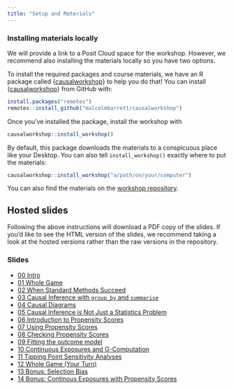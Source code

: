 ```yaml
---
title: "Setup and Materials"
---
```


### Installing materials locally

We will provide a link to a Posit Cloud space for the workshop. However, we recommend also installing the materials locally so you have two options.

To install the required packages and course materials, we have an R package called {[causalworkshop](https://github.com/malcolmbarrett/causalworkshop)} to help you do that! You can install {[causalworkshop](https://github.com/malcolmbarrett/causalworkshop)} from GitHub with:

``` r
install.packages("remotes")
remotes::install_github("malcolmbarrett/causalworkshop")
```

Once you've installed the package, install the workshop with

``` r
causalworkshop::install_workshop()
```

By default, this package downloads the materials to a conspicuous place like your Desktop. You can also tell `install_workshop()` exactly where to put the materials:

``` r
causalworkshop::install_workshop("a/path/on/your/computer")
```

You can also find the materials on the [workshop repository](https://github.com/r-causal/causal_inference_r_workshop).

## Hosted slides

Following the above instructions will download a PDF copy of the slides. If you'd like to see the HTML version of the slides, we recommend taking a look at the hosted versions rather than the raw versions in the repository.

### Slides

* [00 Intro](https://causal-inference-r-workshop.netlify.app/00-intro.html)
* [01 Whole Game](https://causal-inference-r-workshop.netlify.app/01-causal_modeling_whole_game.html)
* [02 When Standard Methods Succeed](https://causal-inference-r-workshop.netlify.app/02-when-standard-methods-succeed.html)
* [03 Causal Inference with `group_by` and `summarise`](https://causal-inference-r-workshop.netlify.app/03-causal-inference-with-group-by-and-summarise.html)
* [04 Causal Diagrams](https://causal-inference-r-workshop.netlify.app/04-dags.html)
* [05 Causal Inference is Not Just a Statistics Problem](https://causal-inference-r-workshop.netlify.app/05-quartets.html)
* [06 Introduction to Propensity Scores](https://causal-inference-r-workshop.netlify.app/06-pscores.html)
* [07 Using Propensity Scores](https://causal-inference-r-workshop.netlify.app/07-using-pscores.html)
* [08 Checking Propensity Scores](https://causal-inference-r-workshop.netlify.app/08-pscore-diagnostics.html)
* [09 Fitting the outcome model](https://causal-inference-r-workshop.netlify.app/09-outcome-model.html)
* [10 Continuous Exposures and G-Computation](https://causal-inference-r-workshop.netlify.app/10-continuous-g-comp.html)
* [11 Tipping Point Sensitivity Analyses](https://causal-inference-r-workshop.netlify.app/11-tipr.html)
* [12 Whole Game (Your Turn)](https://causal-inference-r-workshop.netlify.app/12-whole_game-2.html)
* [13 Bonus: Selection Bias](https://causal-inference-r-workshop.netlify.app/13-bonus-selection-bias.html)
* [14 Bonus: Continous Exposures with Propensity Scores](https://causal-inference-r-workshop.netlify.app/14-bonus-continuous-pscores.html)